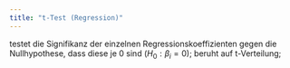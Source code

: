 ```yaml
---
title: "t-Test (Regression)"
---
```


testet die Signifikanz der einzelnen Regressionskoeffizienten gegen die Nullhypothese, dass diese je 0 sind $(H_0: \beta_i=0)$; beruht auf t-Verteilung;


